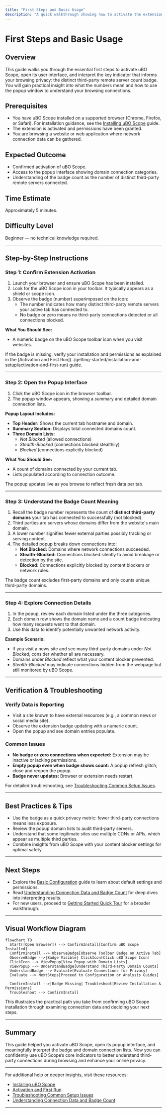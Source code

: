 ```yaml
---
title: "First Steps and Basic Usage"
description: "A quick walkthrough showing how to activate the extension, open the popup, and interpret the badge count. This guide introduces the core concept of distinct third-party remote server counting and what the numbers mean for your browsing privacy."
---
```


# First Steps and Basic Usage

## Overview
This guide walks you through the essential first steps to activate uBO Scope, open its user interface, and interpret the key indicator that informs your browsing privacy: the distinct third-party remote server count badge. You will gain practical insight into what the numbers mean and how to use the popup window to understand your browsing connections.

## Prerequisites
- You have uBO Scope installed on a supported browser (Chrome, Firefox, or Safari). For installation guidance, see the [Installing uBO Scope](../getting-started/installing-extension) guide.
- The extension is activated and permissions have been granted.
- You are browsing a website or web application where network connection data can be gathered.

## Expected Outcome
- Confirmed activation of uBO Scope.
- Access to the popup interface showing domain connection categories.
- Understanding of the badge count as the number of distinct third-party remote servers connected.

## Time Estimate
Approximately 5 minutes.

## Difficulty Level
Beginner — no technical knowledge required.

---

## Step-by-Step Instructions

### Step 1: Confirm Extension Activation
1. Launch your browser and ensure uBO Scope has been installed.
2. Look for the uBO Scope icon in your toolbar. It typically appears as a shield or scope icon.
3. Observe the badge (number) superimposed on the icon:
   - The number indicates how many distinct third-party remote servers your active tab has connected to.
   - No badge or zero means no third-party connections detected or all connections blocked.

**What You Should See:**
- A numeric badge on the uBO Scope toolbar icon when you visit websites.

<Tip>
If the badge is missing, verify your installation and permissions as explained in the [Activation and First Run](../getting-started/installation-and-setup/activation-and-first-run) guide.
</Tip>

---

### Step 2: Open the Popup Interface
1. Click the uBO Scope icon in the browser toolbar.
2. The popup window appears, showing a summary and detailed domain connection lists.

**Popup Layout Includes:**
- **Top Header:** Shows the current tab hostname and domain.
- **Summary Section:** Displays total connected domains count.
- **Three Domain Lists:**
  - *Not Blocked* (allowed connections)
  - *Stealth-Blocked* (connections blocked stealthily)
  - *Blocked* (connections explicitly blocked)

**What You Should See:**
- A count of domains connected by your current tab.
- Lists populated according to connection outcome.

<Tip>
The popup updates live as you browse to reflect fresh data per tab.
</Tip>

---

### Step 3: Understand the Badge Count Meaning
1. Recall the badge number represents the count of **distinct third-party domains** your tab has connected to successfully (not blocked).
2. Third parties are servers whose domains differ from the website's main domain.
3. A lower number signifies fewer external parties possibly tracking or serving content.
4. The detailed popup breaks down connections into:
   - **Not Blocked:** Domains where network connections succeeded.
   - **Stealth-Blocked:** Connections blocked silently to avoid breakage or detection by the site.
   - **Blocked:** Connections explicitly blocked by content blockers or network rules.

<Tip>
The badge count excludes first-party domains and only counts unique third-party domains.
</Tip>

---

### Step 4: Explore Connection Details
1. In the popup, review each domain listed under the three categories.
2. Each domain row shows the domain name and a count badge indicating how many requests went to that domain.
3. Use this data to identify potentially unwanted network activity.

**Example Scenario:**
- If you visit a news site and see many third-party domains under *Not Blocked*, consider whether all are necessary.
- Domains under *Blocked* reflect what your content blocker prevented.
- *Stealth-Blocked* may indicate connections hidden from the webpage but still monitored by uBO Scope.

---

## Verification & Troubleshooting

### Verify Data is Reporting
- Visit a site known to have external resources (e.g., a common news or social media site).
- Observe the extension badge updating with a numeric count.
- Open the popup and see domain entries populate.

### Common Issues
- **No badge or zero connections when expected:** Extension may be inactive or lacking permissions.
- **Empty popup even when badge shows count:** A popup refresh glitch; close and reopen the popup.
- **Badge never updates:** Browser or extension needs restart.

For detailed troubleshooting, see [Troubleshooting Common Setup Issues](../getting-started/configuration-and-validation/setup-troubleshooting).

---

## Best Practices & Tips
- Use the badge as a quick privacy metric: fewer third-party connections means less exposure.
- Review the popup domain lists to audit third-party servers.
- Understand that some legitimate sites use multiple CDNs or APIs, which appear as multiple third parties.
- Combine insights from uBO Scope with your content blocker settings for optimal safety.

---

## Next Steps
- Explore the [Basic Configuration](../getting-started/configuration-and-validation/basic-configuration) guide to learn about default settings and permissions.
- Read [Understanding Connection Data and Badge Count](../guides/analyzing-connections/understanding-data) for deep dives into interpreting results.
- For new users, proceed to [Getting Started Quick Tour](../overview/user_journeys_usecases/quickstart_overview) for a broader walkthrough.

---

## Visual Workflow Diagram

```mermaid
flowchart TD
  Start([Open Browser]) --> ConfirmInstall[Confirm uBO Scope Installed]
  ConfirmInstall --> ObserveBadge[Observe Toolbar Badge on Active Tab]
  ObserveBadge -->|Badge Visible| ClickIcon[Click uBO Scope Icon]
  ClickIcon --> ViewPopup[View Popup with Domain Lists]
  ViewPopup --> UnderstandBadge[Understand Third-Party Domain Counts]
  UnderstandBadge --> Evaluate[Evaluate Connections for Privacy]
  Evaluate --> NextSteps[Proceed to Configuration or Analysis Guides]
  
  ConfirmInstall -->|Badge Missing| Troubleshoot[Review Installation & Permissions]
  Troubleshoot --> ConfirmInstall
```

This illustrates the practical path you take from confirming uBO Scope installation through examining connection data and deciding your next steps.

---

## Summary
This guide helped you activate uBO Scope, open its popup interface, and meaningfully interpret the badge and domain connection lists. Now you can confidently use uBO Scope’s core indicators to better understand third-party connections during browsing and enhance your online privacy.

---

For additional help or deeper insights, visit these resources:
- [Installing uBO Scope](../guides/getting-started/installing-extension)
- [Activation and First Run](../getting-started/installation-and-setup/activation-and-first-run)
- [Troubleshooting Common Setup Issues](../getting-started/configuration-and-validation/setup-troubleshooting)
- [Understanding Connection Data and Badge Count](../guides/analyzing-connections/understanding-data)


----

